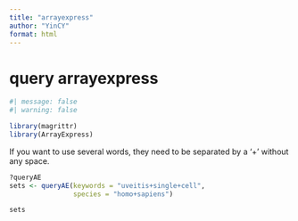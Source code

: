 ```yaml
---
title: "arrayexpress"
author: "YinCY"
format: html
---
```



# query arrayexpress 
```r
#| message: false
#| warning: false

library(magrittr)
library(ArrayExpress)
```

If you want to use several words, they need to be separated by a '+' without any space.

```r
?queryAE
sets <- queryAE(keywords = "uveitis+single+cell", 
                species = "homo+sapiens")

sets
```
































